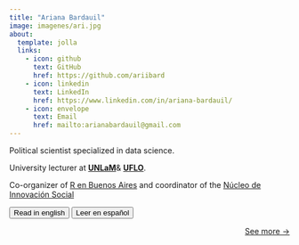 ```yaml
---
title: "Ariana Bardauil"
image: imagenes/ari.jpg
about:
  template: jolla
  links:
    - icon: github
      text: GitHub
      href: https://github.com/ariibard
    - icon: linkedin
      text: LinkedIn
      href: https://www.linkedin.com/in/ariana-bardauil/
    - icon: envelope
      text: Email
      href: mailto:arianabardauil@gmail.com
---
```


Political scientist specialized in data science.

University lecturer at [**UNLaM**](https://www.unlam.edu.ar/)& [**UFLO**](https://www.uflouniversidad.edu.ar/).\

Co-organizer of [R en Buenos Aires](https://renbaires.github.io/) and coordinator of the [Núcleo de Innovación Social](https://nucleodeinnovacionsocial.com.ar/)

::: {.btn-group role="group" aria-label="About"}
<a href="index_en.html"> <button type="button" class="btn btn-primary me-md-2 btn-sm">Read in english</button></a> <a href="index.html"><button type="button" class="btn btn-primary me-md-2 btn-sm">Leer en español</button></a>
:::

::: {style="text-align: right"}
[See more →](../about/index.html)
:::
